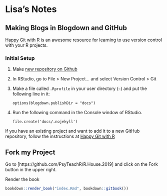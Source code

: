# Lisa's Notes

## Making Blogs in Blogdown and GitHub

[Happy Git with R](https://happygitwithr.com) is an awesome resource for learning to use version control with your R projects.

### Initial Setup

1. Make [new repository on Github](https://github.com/new)

2. In RStudio, go to File > New Project... and select Version Control > Git

3. Make a file called `.Rprofile` in your user directory (`~`) and put the following line in it:

    ```
    options(blogdown.publishDir = "docs")
    ```
4. Run the following command in the Console window of RStudio.

    ```
    file.create('docs/.nojekyll')
    ```

If you have an existing project and want to add it to a new GitHub repository, follow the instructions at [Happy Git with R](https://happygitwithr.com/existing-github-first.html)

## Fork my Project

Go to [https://github.com/PsyTeachR/R.House.2019] and click on the Fork button in the upper right.


Render the book

```r
bookdown::render_book("index.Rmd", bookdown::gitbook())
```


